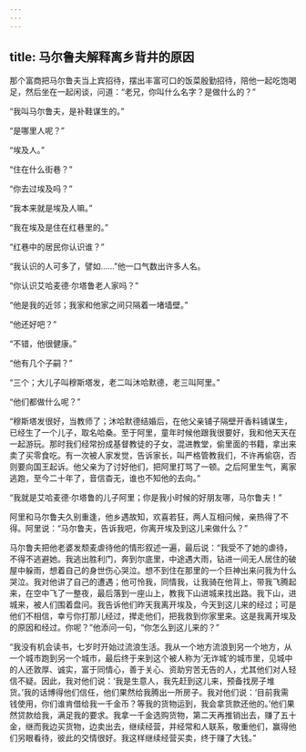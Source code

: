 ```yaml
---
---
---
```

title: 马尔鲁夫解释离乡背井的原因
---




那个富商把马尔鲁夫当上宾招待，摆出丰富可口的饭菜殷勤招待，陪他一起吃饱喝足，然后坐在一起闲谈，问道：“老兄，你叫什么名字？是做什么的？”

“我叫马尔鲁夫，是补鞋谋生的。”

“是哪里人呢？”

“埃及人。”

“住在什么街巷？”

“你去过埃及吗？”

“我本来就是埃及人嘛。”

“我在埃及是住在红巷里的。”

“红巷中的居民你认识谁？”

“我认识的人可多了，譬如……”他一口气数出许多人名。

“你认识艾哈麦德·尔塔鲁老人家吗？”

“他是我的近邻；我家和他家之间只隔着一堵墙壁。”

“他还好吧？”

“不错，他很健康。”

“他有几个子嗣？”

“三个；大儿子叫穆斯塔发，老二叫沐哈默德，老三叫阿里。”

“他们都做什么呢？”

“穆斯塔发很好，当教师了；沐哈默德结婚后，在他父亲铺子隔壁开香料铺谋生，已经生了一个儿子，取名哈桑。至于阿里，童年时候他跟我很要好，我和他天天在一起游玩。那时我们经常扮成基督教徒的子女，混进教堂，偷里面的书籍，拿出来卖了买零食吃。有一次被人家发觉，告诉家长，叫严格管教我们，不许再偷窃，否则要向国王起诉。他父亲为了讨好他们，把阿里打骂了一顿。之后阿里生气，离家逃跑，至今二十年了，音信杳无，谁也不知他的去向。”

“我就是艾哈麦德·尔塔鲁的儿子阿里；你是我小时候的好朋友哪，马尔鲁夫！”

阿里和马尔鲁夫久别重逢，他乡遇故知，欢喜若狂，两人互相问候，亲热得了不得。阿里说：“马尔鲁夫，告诉我吧，你离开埃及到这儿来做什么？”

马尔鲁夫把他老婆发颓麦虐待他的情形叙述一遍，最后说：“我受不了她的虐待，不得不逃避她。我逃出胜利门，奔到尔底里，中途遇大雨，钻进一间无人居住的破屋中躲雨，想着自己的身世伤心哭泣。想不到住在那里的一个巨神出来问我为什么哭泣。我对他讲了自己的遭遇；他可怜我，同情我，让我骑在他背上，带我飞腾起来，在空中飞了一整夜，最后落到一座山上，教我下山进城来找出路。我下山，进城来，被人们围着盘问。我告诉他们昨天我离开埃及，今天到这儿来的经过；可是他们不相信，幸亏你打那儿经过，撵走他们，把我救到你家里来。这是我离开埃及的原因和经过。你呢？”他添问一句，“你怎么到这儿来的？”

“我没有机会读书，七岁时开始过流浪生活。我从一个地方流浪到另一个地方，从一个城市跑到另一个城市，最后终于来到这个被人称为‘无诈城’的城市里，见城中的人还敦厚、诚实，富于同情心，善于关心、资助穷苦无告的人，尤其他们对人轻信不疑。因此，我对他们说：‘我是生意人，我先赶到这儿来，预备找房子堆货。’我的话博得他们信任，他们果然给我腾出一所房子。我对他们说：‘目前我需钱使用，你们谁肯借给我一千金币？等我的货物运到，我会拿货款还他的。’他们果然贷款给我，满足我的要求。我拿一千金选购货物，第二天再推销出去，赚了五十金，继而我边买货物，边卖出去，继续经营，并经常和人联系，敬重他们，赢得他们另眼看待，彼此的交情很好。我这样继续经营买卖，终于赚了大钱。”